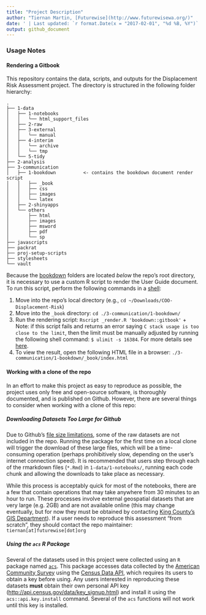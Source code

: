 ```yaml
---
title: "Project Description"
author: "Tiernan Martin, [Futurewise](http://www.futurewisewa.org/)"
date: ' | Last updated: `r format.Date(x = "2017-02-01", "%d %B, %Y")`'
output: github_document
---
```


### Usage Notes

#### Rendering a Gitbook 

This repository contains the data, scripts, and outputs for the Displacement Risk Assessment project. The directory is structured in the following folder hierarchy:

    .
    ├── 1-data
    │   ├── 1-notebooks
    │   │   └── html_support_files
    │   ├── 2-raw
    │   ├── 3-external
    │   │   └── manual
    │   ├── 4-interim
    │   │   └── archive
    │   │   └── tmp
    │   └── 5-tidy
    ├── 2-analysis
    ├── 3-communication
    │   ├── 1-bookdown          <- contains the bookdown document render script
    │   │   ├── _book 
    │   │   ├── css
    │   │   ├── images
    │   │   └── latex
    │   ├── 2-shinyapps
    │   └── others
    │       ├── html
    │       ├── images
    │       ├── msword
    │       ├── pdf
    │       └── sp
    ├── javascripts
    ├── packrat
    ├── proj-setup-scripts
    ├── stylesheets
    └── vault

Because the [bookdown](https://bookdown.org/) folders are located _below_ the repo's root directory, it is necessary to use a custom R script to render the User Guide document. To run this script, perform the following commands in a [shell](https://en.wikipedia.org/wiki/Shell_(computing)):

  1. Move into the repo's local directory (e.g., `cd ~/Downloads/COO-Displacement-Risk`)
  2. Move into the `_book` directory: `cd ./3-communication/1-bookdown/`
  3. Run the rendering script: `Rscript _render.R 'bookdown::gitbook'`
    + Note: if this script fails and returns an error saying `C stack usage is too close to the limit`, then the limit must be manually adjusted by running the following shell command: `$ ulimit -s 16384`. For more details see [here](http://stackoverflow.com/questions/14719349/error-c-stack-usage-is-too-close-to-the-limit).
  4. To view the result, open the following HTML file in a browser: `./3-communication/1-bookdown/_book/index.html`


#### Working with a clone of the repo

In an effort to make this project as easy to reproduce as possible, the project uses only free and open-source software, is thoroughly documented, and is published on Github. However, there are several things to consider when working with a clone of this repo:

##### Downloading Datasets Too Large for Github
Due to Github's [file size limitations](https://help.github.com/categories/managing-large-files/), some of the raw datasets are not included in the repo. Running the package for the first time on a local clone will trigger the download of these large files, which will be a time-consuming operation (perhaps prohibitively slow, depending on the user's internet connection speed). It is recommended that users step through each of the rmarkdown files (`*.Rmd`) in `1-data/1-notebooks/`, running each code chunk and allowing the downloads to take place as necessary. 

While this process is acceptably quick for most of the notebooks, there are a few that contain operations that may take anywhere from 30 minutes to an hour to run. These processes involve external geospatial datasets that are very large (e.g. 2GB) and are not available online (this may change eventually, but for now they must be obtained by contacting [King County's GIS Department](http://www.kingcounty.gov/services/gis.aspx)). If a user needs to reproduce this assessment "from scratch", they should contact the repo maintainer: `tiernan[at]futurewise[dot]org`

##### Using the `acs` R Package
Several of the datasets used in this project were collected using an `R` package named [`acs`](https://cran.r-project.org/web/packages/acs/acs.pdf). This package accesses data collected by the [American Community Survey](https://www.census.gov/programs-surveys/acs/) using the [Census Data API](http://www.census.gov/data/developers/data-sets.html), which requires its users to obtain a key before using. Any users interested in reproducing these datasets **must** obtain their own personal API key (<http://api.census.gov/data/key_signup.html>) and install it using the `acs::api.key.install` command. Several of the `acs` functions will not work until this key is installed.